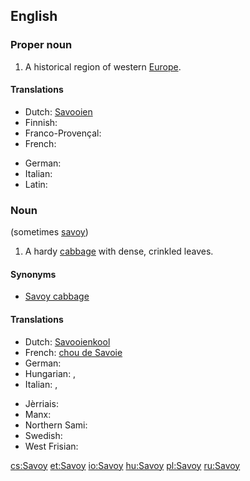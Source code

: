 ==English==

===Proper noun===
{{wikipedia}}
{{en-proper noun}}

# A historical region of western [[Europe]].

====Translations====
{{trans-top|a historical region of western Europe}}
* Dutch: [[Savooien]]
* Finnish: {{t-|fi|Savoiji}}
* Franco-Provençal: {{tø|frp|Savouè|f}}
* French: {{t+|fr|Savoie|f}}
{{trans-mid}}
* German: {{t-|de|Savoyen|n}}
* Italian: {{t-|it|Savoia|f}}
* Latin: {{t-|la|Sapaudia|f}}
{{trans-bottom}}

===Noun===
{{en-noun}} (sometimes [[savoy]])

# A hardy [[cabbage]] with dense, crinkled leaves.

====Synonyms====
* [[Savoy cabbage]]

====Translations====
{{trans-top|a hardy cabbage with dense, crinkled leaves}}
* Dutch: [[Savooienkool]] {{m}}
* French: [[chou de Savoie]]
* German: {{t+|de|Wirsing|m}}
* Hungarian: {{t+|hu|kel}}, {{t+|hu|kelkáposzta}}
* Italian: {{t+|it|verza|f}}, {{t-|it|cavolo verzetto|m}}
{{trans-mid}}
* Jèrriais: {{tø|roa-jer|milan|m}}
* Manx: {{t-|gv|cabbash chraplit}}
* Northern Sami: {{tø|se|savoigálla}}
* Swedish: {{t-|sv|savoykål}}
* West Frisian: {{t-|fy|boerekoal}}
{{trans-bottom}}

[[cs:Savoy]]
[[et:Savoy]]
[[io:Savoy]]
[[hu:Savoy]]
[[pl:Savoy]]
[[ru:Savoy]]